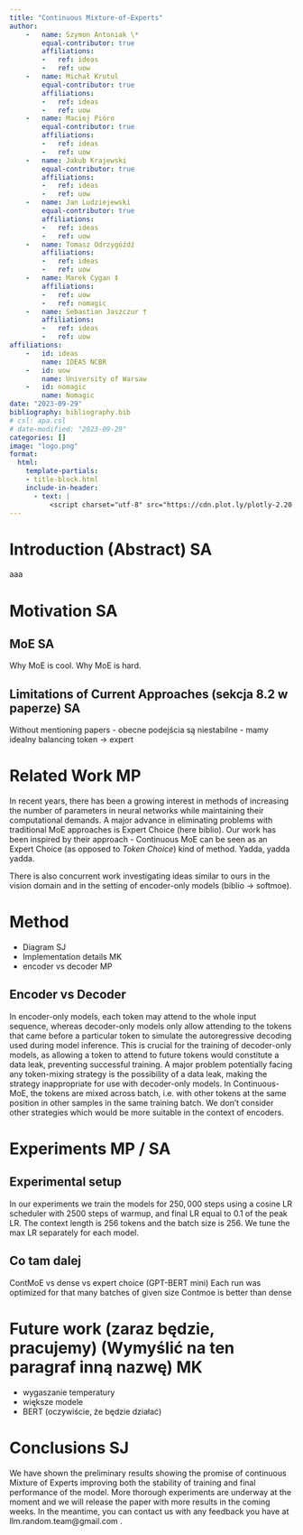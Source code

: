 ```yaml
---
title: "Continuous Mixture-of-Experts"
author:
    -   name: Szymon Antoniak \*
        equal-contributor: true
        affiliations:
        -   ref: ideas
        -   ref: uow
    -   name: Michał Krutul
        equal-contributor: true
        affiliations:
        -   ref: ideas
        -   ref: uow
    -   name: Maciej Pióro
        equal-contributor: true
        affiliations:
        -   ref: ideas
        -   ref: uow
    -   name: Jakub Krajewski
        equal-contributor: true
        affiliations:
        -   ref: ideas
        -   ref: uow
    -   name: Jan Ludziejewski
        equal-contributor: true
        affiliations:
        -   ref: ideas
        -   ref: uow
    -   name: Tomasz Odrzygóźdź
        affiliations:
        -   ref: ideas
        -   ref: uow
    -   name: Marek Cygan ‡
        affiliations:
        -   ref: uow
        -   ref: nomagic
    -   name: Sebastian Jaszczur †
        affiliations:
        -   ref: ideas
        -   ref: uow
affiliations:
    -   id: ideas
        name: IDEAS NCBR
    -   id: uow
        name: University of Warsaw
    -   id: nomagic
        name: Nomagic
date: "2023-09-29"
bibliography: bibliography.bib
# csl: apa.csl
# date-modified: "2023-09-29"
categories: []
image: "logo.png"
format:
  html:
    template-partials:
    - title-block.html
    include-in-header:
      - text: |
          <script charset="utf-8" src="https://cdn.plot.ly/plotly-2.20.0.min.js"/>
---
```


# Introduction (Abstract) SA



aaa


# Motivation SA
## MoE SA
Why MoE is cool. Why MoE is hard.

## Limitations of Current Approaches (sekcja 8.2 w paperze) SA
Without mentioning papers 
- obecne podejścia są niestabilne
- mamy idealny balancing token -> expert

# Related Work MP
<!-- Co tu? Softmoe, Mixowanie ekspertów, Expert choice? I co jeszcze tutaj -->
In recent years, there has been a growing interest in methods of increasing the number of parameters in neural networks while maintaining their computational demands. A major advance in eliminating problems with traditional MoE approaches is Expert Choice (here biblio). Our work has been inspired by their approach - Continuous MoE can be seen as an Expert Choice (as opposed to *Token Choice*) kind of method.
Yadda, yadda yadda.

There is also concurrent work investigating ideas similar to ours in the vision domain and in the setting of encoder-only models (biblio -> softmoe).


# Method 
- Diagram SJ
- Implementation details MK
- encoder vs decoder MP

## Encoder vs Decoder
In encoder-only models, each token may attend to the whole input sequence, whereas decoder-only models only allow attending to the tokens that came before a particular token to simulate the autoregressive decoding used during model inference. This is crucial for the training of decoder-only models, as allowing a token to attend to future tokens would constitute a data leak, preventing successful training.
A major problem potentially facing any token-mixing strategy is the possibility of a data leak, making the strategy inappropriate for use with decoder-only models. In Continuous-MoE, the tokens are mixed across batch, i.e. with other tokens at the same position in other samples in the same training batch. We don't consider other strategies which would be more suitable in the context of encoders.


# Experiments MP / SA
## Experimental setup
In our experiments we train the models for $250{,}000$ steps using a cosine LR scheduler with $2500$ steps of warmup, and final LR equal to $0.1$ of the peak LR. The context length is $256$ tokens and the batch size is $256$.
We tune the max LR separately for each model.

## Co tam dalej
ContMoE vs dense vs expert choice (GPT-BERT mini)
Each run was optimized for that many batches of given size
Contmoe is better than dense


# Future work (zaraz będzie, pracujemy) (Wymyślić na ten paragraf inną nazwę) MK
- wygaszanie temperatury
- większe modele
- BERT (oczywiście, że będzie działać)


# Conclusions SJ
We have shown the preliminary results showing the promise of continuous Mixture of Experts improving both the stability of training and final performance of the model. More thorough experiments are underway at the moment and we will release the paper with more results in the coming weeks. In the meantime, you can contact us with any feedback you have at llm.random.team@gmail.com .